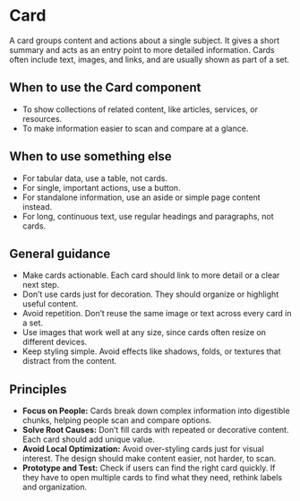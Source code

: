 

<Meta title="Using the Design System/Card" />

# Card
A card groups content and actions about a single subject. It gives a short summary and acts as an entry point to more detailed information. Cards often include text, images, and links, and are usually shown as part of a set. 

<Canvas of={CardStories.WithMedia} />
<Canvas of={CardFlagStories.MediaLeft} />

## When to use the Card component 
- To show collections of related content, like articles, services, or resources. 
- To make information easier to scan and compare at a glance. 

## When to use something else 
- For tabular data, use a table, not cards. 
- For single, important actions, use a button. 
- For standalone information, use an aside or simple page content instead. 
- For long, continuous text, use regular headings and paragraphs, not cards. 

## General guidance 
- Make cards actionable. Each card should link to more detail or a clear next step. 
- Don’t use cards just for decoration. They should organize or highlight useful content. 
- Avoid repetition. Don’t reuse the same image or text across every card in a set. 
- Use images that work well at any size, since cards often resize on different devices. 
- Keep styling simple. Avoid effects like shadows, folds, or textures that distract from the content. 

## Principles 
- **Focus on People:** Cards break down complex information into digestible chunks, helping people scan and compare options. 
- **Solve Root Causes:** Don’t fill cards with repeated or decorative content. Each card should add unique value. 
- **Avoid Local Optimization:** Avoid over-styling cards just for visual interest. The design should make content easier, not harder, to scan. 
- **Prototype and Test:** Check if users can find the right card quickly. If they have to open multiple cards to find what they need, rethink labels and organization. 